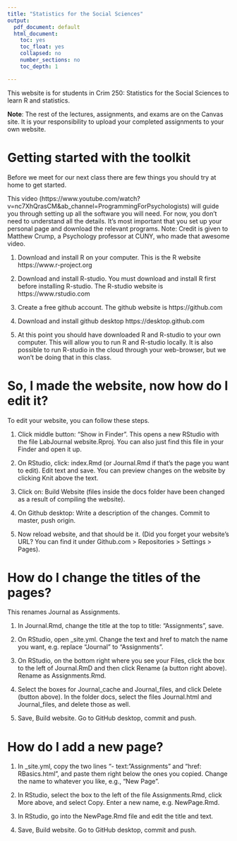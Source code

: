 ```yaml
---
title: "Statistics for the Social Sciences"
output:
  pdf_document: default
  html_document:
    toc: yes
    toc_float: yes
    collapsed: no
    number_sections: no
    toc_depth: 1

---
```


This website is for students in Crim 250: Statistics for the Social Sciences to learn R and statistics.

**Note**: The rest of the lectures, assignments, and exams are on the Canvas site. It is your responsibility to upload your completed assignments to your own website.


# Getting started with the toolkit

Before we meet for our next class there are few things you should try at home to get started.

This video (https://www.youtube.com/watch?v=nc7XhQrasCM&ab_channel=ProgrammingForPsychologists) will guide you through setting up all the software you will need. For now, you don't need to understand all the details. It's most important that you set up your personal page and download the relevant programs. Note: Credit is given to Matthew Crump, a Psychology professor at CUNY, who made that awesome video.

1. Download and install R on your computer. This is the R website https://www.r-project.org

2. Download and install R-studio. You must download and install R first before installing R-studio. The R-studio website is https://www.rstudio.com

3. Create a free github account. The github website is https://github.com

4. Download and install github desktop https://desktop.github.com

5. At this point you should have downloaded R and R-studio to your own computer. This will allow you to run R and R-studio locally. It is also possible to run R-studio in the cloud through your web-browser, but we won't be doing that in this class.

# So, I made the website, now how do I edit it?

To edit your website, you can follow these steps.

1. Click middle button: "Show in Finder". This opens a new RStudio with the file LabJournal website.Rproj. You can also just find this file in your Finder and open it up.

2. On RStudio, click: index.Rmd (or Journal.Rmd if that's the page you want to edit). Edit text and save. You can preview changes on the website by clicking Knit above the text.

3. Click on: Build Website (files inside the docs folder have been changed as a result of compiling the website).

4. On Github desktop: Write a description of the changes. Commit to master, push origin.

5. Now reload website, and that should be it. (Did you forget your website's URL? You can find it under Github.com > Repositories > Settings > Pages).


# How do I change the titles of the pages?

This renames Journal as Assignments.

1. In Journal.Rmd, change the title at the top to title: "Assignments", save. 

2. On RStudio, open _site.yml. Change the text and href to match the name you want, e.g. replace "Journal" to "Assignments".

3. On RStudio, on the bottom right where you see your Files, click the box to the left of Journal.RmD and then click Rename (a button right above). Rename as Assignments.Rmd. 
4. Select the boxes for Journal_cache and Journal_files, and click Delete (button above). In the folder docs, select the files Journal.html and Journal_files, and delete those as well.

5. Save, Build website. Go to GitHub desktop, commit and push. 


# How do I add a new page?

1. In _site.yml, copy the two lines "- text: "Assignments" and "href: RBasics.html",  and paste them right below the ones you copied. Change the name to whatever you like, e.g., "New Page".

2. In RStudio, select the box to the left of the file Assignments.Rmd, click More above, and select Copy. Enter a new name, e.g. NewPage.Rmd. 

3. In RStudio, go into the NewPage.Rmd file and edit the title and text.

5. Save, Build website. Go to GitHub desktop, commit and push. 










